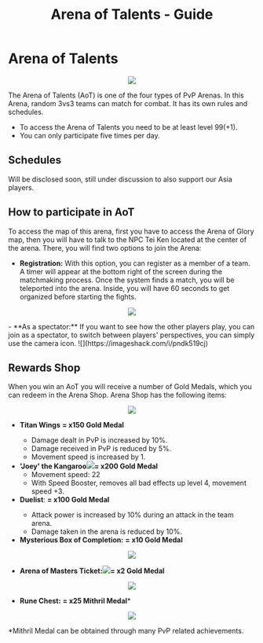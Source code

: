 ﻿---
id: arena-of-talent
slug: arena-of-talent
title: Arena of Talents - Guide
hide_title: true
---

# Arena of Talents
<p align="center">
  <img src="https://imageshack.com/i/pmALyIT0j" /></p>
    The Arena of Talents (AoT) is one of the four types of PvP Arenas. In this Arena, random 3vs3 teams can match for combat. It has its own rules and schedules.

- To access the Arena of Talents you need to be at least level 99(+1).
- You can only participate five times per day.

## Schedules

Will be disclosed soon, still under discussion to also support our Asia players.

## How to participate in AoT
To access the map of this arena, first you have to access the Arena of Glory map, then you will have to talk to the NPC Tei Ken located at the center of the arena. There, you will find two options to join the Arena:
- **Registration:** With this option, you can register as a member of a team. A timer will appear at the bottom right of the screen during the matchmaking process. Once the system finds a match, you will be teleported into the arena. Inside, you will have 60 seconds to get organized before starting the fights.
<p align="center">
  <img src="https://imageshack.com/i/pnnr6Irqp"/></p>
- **As a spectator:** If you want to see how the other players play, you can join as a spectator, to switch between players' perspectives, you can simply use the camera icon. ![](https://imageshack.com/i/pndk519cj)

##  Rewards Shop
When you win an AoT you will receive a number of Gold Medals, which you can redeem in the Arena Shop. Arena Shop has the following items:
<p align="center">
  <img src="https://imageshack.com/i/pmaNG2G2p"/></p>

- **Titan Wings** <ItemIcon iconId="2622"/> **= x150 Gold Medal**
	-  Damage dealt in PvP is increased by 10%.
	- Damage received in PvP is reduced by 5%.
	- Movement speed is increased by 1.
- **'Joey' the Kangaroo**![](https://imageshack.com/i/pokHNi8wp)**= x200 Gold Medal**
	- Movement speed: 22 
	- With Speed Booster, removes all bad effects up level 4, movement speed +3.
- **Duelist**: <ItemIcon iconId="4144"/> **= x100 Gold Medal**
	- Attack power is increased by 10% during an attack in the team arena.
	- Damage taken in the arena is reduced by 10%.
- **Mysterious Box of Completion:**<ItemIcon iconId="1399"/> **= x10 Gold Medal**
<p align="center">
  <img src="https://imageshack.com/i/pmnu49mGp"/></p>
    
- **Arena of Masters Ticket:**![](https://imageshack.com/i/pn79pvRXp)**= x2 Gold Medal**
<p align="center">
  <img src="https://imageshack.com/i/pnSe4Hnop"/></p>

- **Rune Chest:**<ItemIcon iconId="1405"/> **= x25 Mithril Medal***
<p align="center">
  <img src="https://imageshack.com/i/pmuss3NXp"/></p>

*Mithril Medal can be obtained through many PvP related achievements.
